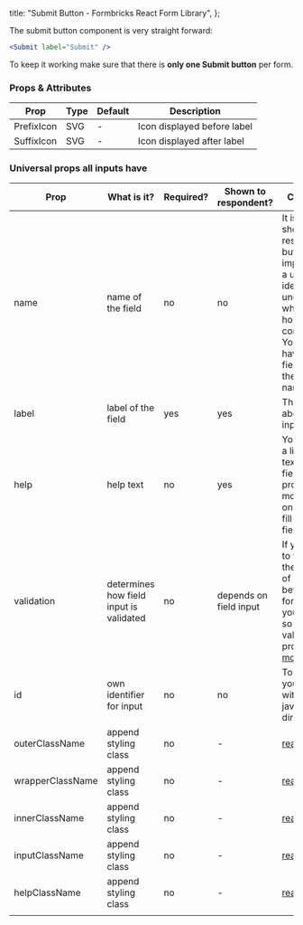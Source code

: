 
  title: "Submit Button - Formbricks React Form Library",
};

The submit button component is very straight forward:

```jsx
<Submit label="Submit" />
```

To keep it working make sure that there is **only one Submit button** per form.

### Props & Attributes

| Prop       | Type | Default | Description                 |
| ---------- | ---- | ------- | --------------------------- |
| PrefixIcon | SVG  | -       | Icon displayed before label |
| SuffixIcon | SVG  | -       | Icon displayed after label  |

### Universal props all inputs have

| Prop             | What is it?                             | Required? | Shown to respondent?   | Comment                                                                                                                                                                 |
| ---------------- | --------------------------------------- | --------- | ---------------------- | ----------------------------------------------------------------------------------------------------------------------------------------------------------------------- |
| name             | name of the field                       | no        | no                     | It is not shown to respondents but important as a unique identifier to understand which field holds what content. You cannot have two fields with the same name.        |
| label            | label of the field                      | yes       | yes                    | The label above the input                                                                                                                                               |
| help             | help text                               | no        | yes                    | You can add a little help text to each field to provide more detail on how to fill out the field.                                                                       |
| validation       | determines how field input is validated | no        | depends on field input | If you want to validate the content of a field before the form is sent, you can do so with the validation prop. [read more](/docs/react-form-library/validation-errors) |
| id               | own identifier for input                | no        | no                     | To target your input with css or javascript directly                                                                                                                    |
| outerClassName   | append styling class                    | no        | -                      | [read more](/docs/react-form-library/style-tailwind)                                                                                                                    |
| wrapperClassName | append styling class                    | no        | -                      | [read more](/docs/react-form-library/style-tailwind)                                                                                                                    |
| innerClassName   | append styling class                    | no        | -                      | [read more](/docs/react-form-library/style-tailwind)                                                                                                                    |
| inputClassName   | append styling class                    | no        | -                      | [read more](/docs/react-form-library/style-tailwind)                                                                                                                    |
| helpClassName    | append styling class                    | no        | -                      | [read more](/docs/react-form-library/style-tailwind)                                                                                                                    |
|                  |

